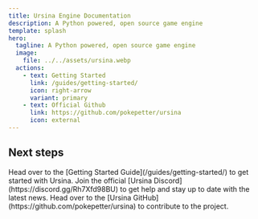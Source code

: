 ---
title: Ursina Engine Documentation
description: A Python powered, open source game engine
template: splash
hero:
  tagline: A Python powered, open source game engine
  image:
    file: ../../assets/ursina.webp
  actions:
    - text: Getting Started
      link: /guides/getting-started/
      icon: right-arrow
      variant: primary
    - text: Official Github
      link: https://github.com/pokepetter/ursina
      icon: external
---


## Next steps

<CardGrid stagger>
	<Card title="Getting Started" icon="pencil">
		Head over to the [Getting Started Guide](/guides/getting-started/) to get started with Ursina.
	</Card>
	<Card title="Join the Discord!" icon="discord">
		Join the official [Ursina Discord](https://discord.gg/Rh7Xfd98BU) to get help and stay up to date with the latest news.
	</Card>
	<Card title="Want to Contribute?" icon="github">
		Head over to the [Ursina GitHub](https://github.com/pokepetter/ursina) to contribute to the project.
	</Card>
</CardGrid>
